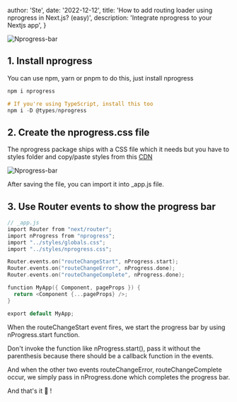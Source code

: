 
  author: 'Ste',
  date: '2022-12-12',
  title: 'How to add routing loader using nprogress in Next.js? (easy)',
  description: 'Integrate nprogress to your Nextjs app',
}

<Image src={imgNprogress} alt="Nprogress-bar" />

## 1. Install nprogress

You can use npm, yarn or pnpm to do this, just install nprogress

```c
npm i nprogress

# If you're using TypeScript, install this too
npm i -D @types/nprogress
```

## 2. Create the nprogress.css file

The nprogress package ships with a CSS file which it needs but you have to
styles folder and copy/paste styles from this 
<a href="https://unpkg.com/nprogress@0.2.0/nprogress.css" target="_blank" withoutrel="noreferrer">CDN</a>

<Image src={imgNprogress1} alt="Nprogress-bar" />

After saving the file, you can import it into  _app.js file.

## 3. Use Router events to show the progress bar
```c
// _app.js
import Router from "next/router";
import nProgress from "nprogress";
import "../styles/globals.css";
import "../styles/nprogress.css";

Router.events.on("routeChangeStart", nProgress.start);
Router.events.on("routeChangeError", nProgress.done);
Router.events.on("routeChangeComplete", nProgress.done);

function MyApp({ Component, pageProps }) {
  return <Component {...pageProps} />;
}

export default MyApp;
```

When the routeChangeStart event fires, we start the progress bar by using nProgress.start function.

Don't invoke the function like nProgress.start(), pass it without the parenthesis because there should be a callback function in the events.

And when the other two events routeChangeError, routeChangeComplete occur, we simply pass in nProgress.done which completes the progress bar.

And that's it 🥳 !
